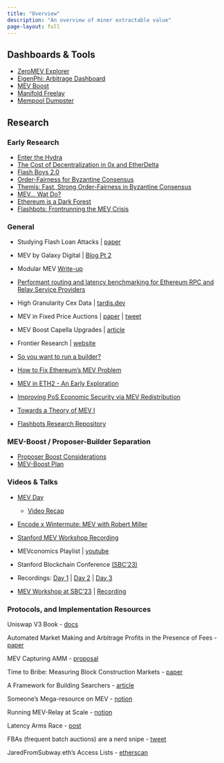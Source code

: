 ```yaml
---
title: "Overview"
description: "An overview of miner extractable value"
page-layout: full
---
```


## Dashboards & Tools

- [ZeroMEV Explorer](https://zeromev.org/)
- [EigenPhi: Arbitrage Dashboard](https://eigenphi.io/)
- [MEV Boost](https://boost.flashbots.net/#block-6163a685d84444a9be309d26f18b4b2f)
- [Manifold Freelay](https://github.com/manifoldfinance/mev-freelay)
- [Mempool Dumpster](https://mempool-dumpster.flashbots.net/index.html)

## Research

### Early Research

- [Enter the Hydra](https://eprint.iacr.org/2017/1090.pdf)
- [The Cost of Decentralization in 0x and EtherDelta](https://hackingdistributed.com/2017/08/13/cost-of-decent/)
- [Flash Boys 2.0](https://arxiv.org/pdf/1904.05234.pdf)
- [Order-Fairness for Byzantine Consensus](https://eprint.iacr.org/2020/269)
- [Themis: Fast, Strong Order-Fairness in Byzantine Consensus](https://eprint.iacr.org/2021/1465.pdf)
- [MEV... Wat Do?](https://pdaian.com/blog/mev-wat-do/)
- [Ethereum is a Dark Forest](https://medium.com/@danrobinson/ethereum-is-a-dark-forest-ecc5f0505dff)
- [Flashbots: Frontrunning the MEV Crisis](https://medium.com/flashbots/frontrunning-the-mev-crisis-40629a613752)

### General

- Studying Flash Loan Attacks | [paper](https://t.co/PpoqupGAe1)

- MEV by Galaxy Digital | [Blog Pt 2](https://www.galaxy.com/research/whitepapers/mev-the-rise-of-the-builders/)

- Modular MEV [Write-up](https://t.co/4mHc6NuVtm)

- [Performant routing and latency benchmarking for Ethereum RPC and Relay Service Providers](https://hackmd.io/@manifoldx/draft-perf-relay)

- High Granularity Cex Data | [tardis.dev](https://docs.tardis.dev/api/getting-started)

- MEV in Fixed Price Auctions | [paper](https://arxiv.org/abs/2303.04242) | [tweet](https://twitter.com/facu_zeta/status/1633860626773671936?s=20)

- MEV Boost Capella Upgrades | [article](https://flashbots.notion.site/MEV-Boost-Capella-Upgrades-00cea01704794f6eb4f792c55b69c441)

- Frontier Research | [website](https://frontier.tech/)

- [So you want to run a builder?](https://github.com/flashbots/mev-boost/issues/145)

- [How to Fix Ethereum's MEV Problem](https://www.coindesk.com/markets/2021/07/27/how-to-fix-ethereums-mev-problem-and-give-traders-the-best-price/)
- [MEV in ETH2 - An Early Exploration](https://hackmd.io/@flashbots/mev-in-eth2)
- [Improving PoS Economic Security via MEV Redistribution](http://people.eecs.berkeley.edu/~ksk/files/MEV_Redistribution.pdf)
- [Towards a Theory of MEV I](https://people.eecs.berkeley.edu/~ksk/files/MEV_CFMM.pdf)

- [Flashbots Research Repository](https://github.com/flashbots/mev-boost/wiki/Research#open-questions)

### MEV-Boost / Proposer-Builder Separation

- [Proposer Boost Considerations](https://notes.ethereum.org/@casparschwa/H1T0k7b85)
- [MEV-Boost Plan](https://github.com/flashbots/mev-boost/wiki/The-Plan-(tm))

### Videos & Talks

- [MEV Day](https://flashbots.notion.site/flashbots/mev-day-836f88806995412dabc1c7bb7ce4e830)
    - [Video Recap](https://www.youtube.com/playlist?list=PLRHMe0bxkuel3w3C7P_WVvp9ShLi3HKRI)

- [Encode x Wintermute: MEV with Robert Miller](https://youtu.be/W3GOGesPKlw)
- [Stanford MEV Workshop Recording](https://www.youtube.com/watch?v=5JmER64a0Xk)

- MEVconomics Playlist | [youtube](https://www.youtube.com/playlist?list=PLXzKMXK2aHh7bW0j2dhpnLNiIJIMnPgsD)

- Stanford Blockchain Conference [(SBC'23)](https://cbr.stanford.edu/sbc23/)
- Recordings: [Day 1](https://www.youtube.com/watch?v=E4YkppHQZgw) | [Day 2](https://www.youtube.com/watch?v=Nx5bgyJ7SJ4) | [Day 3](https://www.youtube.com/watch?v=NFJWy8oyVS0)


- [MEV Workshop at SBC'23](https://collective.flashbots.net/t/the-mev-workshop-at-the-science-of-blockchain-conference-2023-mev-sbc-23/2038) | [Recording](https://www.youtube.com/watch?v=sAleMbjWHew)



### Protocols, and Implementation Resources

Uniswap V3 Book
- [docs](https://uniswapv3book.com/docs/milestone_4/factory-contract/) 

Automated Market Making and Arbitrage Profits in the Presence of Fees
- [paper](https://moallemi.com/ciamac/papers/lvr-fee-model-2023.pdf)

MEV Capturing AMM
- [proposal](https://ethresear.ch/t/mev-capturing-amm-mcamm/13336)

Time to Bribe: Measuring Block Construction Markets
- [paper](https://eprint.iacr.org/2023/760.pdf)

A Framework for Building Searchers
- [article](https://mirror.xyz/0x00000a2A02540A0D92e209F9f5F7e104745e06Ba/hB-XeiOfkV5neiwX34lBD0uLHlWdefbGX6oBz1B4o7w)

Someone's Mega-resource on MEV
- [notion](https://thedailyape.notion.site/MEV-8713cb4c2df24f8483a02135d657a221)

Running MEV-Relay at Scale 
- [notion](https://flashbots.notion.site/Running-mev-boost-relay-at-scale-4040ccd5186c425d9a860cbb29bbfe09)

Latency Arms Race 
- [post](https://ethresear.ch/t/latency-arms-race-concerns-in-blockspace-markets/14957)

FBAs (frequent batch auctions) are a nerd snipe 
- [tweet](https://twitter.com/0x94305/status/1597019084667117569?s=20)

JaredFromSubway.eth's Access Lists
- [etherscan](https://etherscan.io/tx/0xd0e3759e51642568364776b4f389805323b2f3dd17a07ef2c53d3ffd6bb022d4#accesslist)

